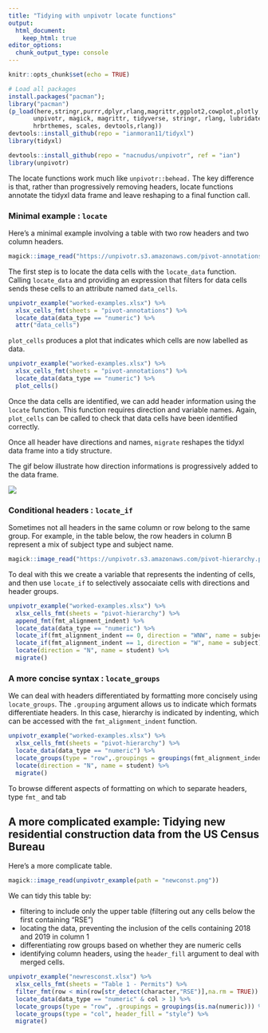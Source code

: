 ```yaml
---
title: "Tidying with unpivotr locate functions"
output:   
  html_document:
    keep_html: true
editor_options: 
  chunk_output_type: console
---
```


```r
knitr::opts_chunk$set(echo = TRUE)
```

```r
# Load all packages 
install.packages("pacman");
library("pacman")
(p_load(here,stringr,purrr,dplyr,rlang,magrittr,ggplot2,cowplot,plotly,
       unpivotr, magick, magrittr, tidyverse, stringr, rlang, lubridate,
       hrbrthemes, scales, devtools,rlang))
devtools::install_github(repo = "ianmoran11/tidyxl")
library(tidyxl)

devtools::install_github(repo = "nacnudus/unpivotr", ref = "ian")
library(unpivotr)
```

The locate functions work much like `unpivotr::behead.` The key difference is that, rather than progressively removing headers, locate functions annotate the tidyxl data frame and leave reshaping to a final function call. 

### Minimal example : `locate` 

Here's a minimal example involving a table with two row headers and two column headers. 

```r
magick::image_read("https://unpivotr.s3.amazonaws.com/pivot-annotations.png")
```

The first step is to locate the data cells with the `locate_data` function. Calling `locate_data` and providing an expression that filters for data cells sends these cells to an attribute named `data_cells`.  


```r
unpivotr_example("worked-examples.xlsx") %>% 
  xlsx_cells_fmt(sheets = "pivot-annotations") %>%
  locate_data(data_type == "numeric") %>% 
  attr("data_cells")
```

`plot_cells` produces a plot that indicates which cells are now labelled as data. 

```r
unpivotr_example("worked-examples.xlsx") %>% 
  xlsx_cells_fmt(sheets = "pivot-annotations") %>%
  locate_data(data_type == "numeric") %>% 
  plot_cells()
```

Once the data cells are identified, we can add header information using the `locate` function. This function requires direction and variable names. Again, `plot_cells` can be called to check that data cells have been identified correctly. 

Once all header have directions and names, `migrate` reshapes the tidyxl data frame into a tidy structure.

The gif below illustrate how direction informations is progressively added to the data frame. 

![](https://unpivotr.s3.amazonaws.com/up_g01.gif)

### Conditional headers : `locate_if` 

Sometimes not all headers in the same column or row belong to the same group. For example, in the table below, the  row headers in column B represent a mix of subject type and subject name. 

```r
magick::image_read("https://unpivotr.s3.amazonaws.com/pivot-hierarchy.png")
```

To deal with this we create a variable that represents the indenting of cells, and then use  `locate_if` to selectively assocaiate cells with directions and header groups.  

```r
unpivotr_example("worked-examples.xlsx") %>% 
  xlsx_cells_fmt(sheets = "pivot-hierarchy") %>%
  append_fmt(fmt_alignment_indent) %>%
  locate_data(data_type == "numeric") %>%
  locate_if(fmt_alignment_indent == 0, direction = "WNW", name = subject_type) %>% 
  locate_if(fmt_alignment_indent == 1, direction = "W", name = subject) %>% 
  locate(direction = "N", name = student) %>% 
  migrate()

```

### A more concise syntax : `locate_groups` 

We can deal with headers differentiated by formatting more concisely using `locate_groups`. The `.grouping` argument allows us to indicate which formats differentiate headers. In this case, hierarchy is indicated by indenting, which can be accessed with the `fmt_alignment_indent` function. 

```r
unpivotr_example("worked-examples.xlsx") %>% 
  xlsx_cells_fmt(sheets = "pivot-hierarchy") %>%
  locate_data(data_type == "numeric") %>%
  locate_groups(type = "row",.groupings = groupings(fmt_alignment_indent)) %>%
  locate(direction = "N", name = student) %>% 
  migrate()
```

To browse different aspects of formatting on which to separate headers, type `fmt_` and tab 

## A more complicated example: Tidying new residential construction data from the US Census Bureau

Here's a more complicate table.  
```r
magick::image_read(unpivotr_example(path = "newconst.png"))
```

We can tidy this table by:

* filtering to include only the upper table (filtering out any cells below the first containing "RSE")
* locating the data, preventing the inclusion of the cells containing 2018 and 2019 in column 1
* differentiating row groups based on whether they are numeric cells
* identifying column headers, using the `header_fill` argument to deal with merged cells.

```r
unpivotr_example("newresconst.xlsx") %>% 
  xlsx_cells_fmt(sheets = "Table 1 - Permits") %>%
  filter_fmt(row < min(row[str_detect(character,"RSE")],na.rm = TRUE)) %>% 
  locate_data(data_type == "numeric" & col > 1) %>%
  locate_groups(type = "row", .groupings = groupings(is.na(numeric))) %>% 
  locate_groups(type = "col", header_fill = "style") %>% 
  migrate()
```

